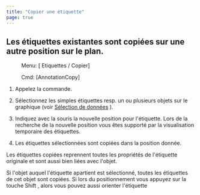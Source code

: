 ```yaml
---
title: "Copier une étiquette"
page: true
---
```

## Les &#233;tiquettes existantes sont copi&#233;es sur une autre position sur le plan.
 <Menu> Menu: [ Etiquettes / Copier] </Menu> 
 <Menu> Cmd: [AnnotationCopy] </Menu> 


1. Appelez la commande.

2. S&#233;lectionnez les simples &#233;tiquettes resp. un ou plusieurs objets sur le graphique (voir 
[S&#233;lection de donn&#233;es](../grafik/selektionvondaten)
). 

3. Indiquez avec la souris la nouvelle position pour l&#39;&#233;tiquette. Lors de la recherche de la nouvelle position vous &#234;tes support&#233; par la visualisation temporaire des &#233;tiquettes.

4. Les &#233;tiquettes s&#233;lectionn&#233;es sont copi&#233;es dans la position donn&#233;e.




Les &#233;tiquettes copi&#233;es reprennent toutes les propri&#233;t&#233;s de l&#39;&#233;tiquette originale et sont aussi bien li&#233;es avec l&#39;objet.

<Success>
Si l&#39;objet auquel l&#39;&#233;tiquette apartient est s&#233;lectionn&#233;, toutes les &#233;tiquettes de cet objet sont copi&#233;es.
</Success>

<Success>
Si lors du positionnement vous appuyez sur la touche  <Border>Shift</Border> , alors vous pouvez aussi orienter l&#39;&#233;tiquette
</Success>
